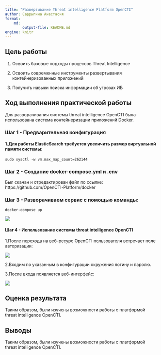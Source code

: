 ```yaml
---
title: "Развертывание Threat intelligence Platform OpenCTI"
author: Сафрыгина Анастасия
format: 
    md:
        output-file: README.md
engine: knitr
---
```

## Цель работы
1. Освоить базовые подходы процессов Threat Intelligence

2. Освоить современные инструменты развертывания контейнеризованных приложений

3. Получить навыки поиска информации об угрозах ИБ

## Ход выполнения практической работы

Для разворачивания системы threat intelligence OpenCTI была
использована система контейнеризации приложений Docker.

### Шаг 1 - Предварительная конфигурация

#### 1.Для работы ElasticSearch требуется увеличить размер виртуальной памяти системы:
```text
sudo sysctl -w vm.max_map_count=262144
```
### Шаг 2 - Создание docker-compose.yml и .env

Был скачан и отредактирован файл по ссылке: https://github.com/OpenCTI-Platform/docker

### Шаг 3 - Разворачиваем сервис с помощью команды:
```text
docker-compose up 
```
![](0.png)


#### Шаг 4 - Использование системы threat intelligence OpenCTI

1.После перехода на веб-ресурс OpenCTI пользователя встречает поле авторизации:

![](1.png)

2.Входим по указанным в конфигурации окружения логину и паролю.

3.После входа появляется веб-интерфейс:

![](2.png)

## Оценка результата

Таким образом, были изучены возможности работы с платформой threat intelligence OpenCTI.

## Выводы

Таким образом, были изучены возможности работы с платформой threat intelligence OpenCTI.